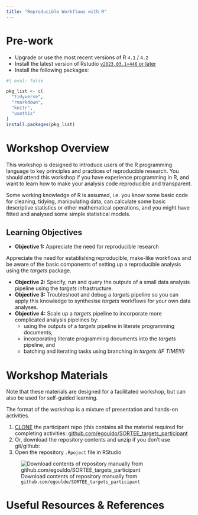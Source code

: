 ```yaml
---
title: "Reproducible Workflows with R"
---
```


# Pre-work {.pre-work}

-   Upgrade or use the most recent versions of R `4.1` / `4.2`
-   Install the latest version of Rstudio [`v2023.03.1+446` or later](https://www.rstudio.com/products/rstudio/download/#download)
-   Install the following packages:


```r
#| eval: false

pkg_list <- c(
  "tidyverse",
  "rmarkdown",
  "knitr",
  "usethis"
)
install.packages(pkg_list)
```

# Workshop Overview

This workshop is designed to introduce users of the R programming language to key principles and practices of reproducible research. You should attend this workshop if you have experience programming in R, and want to learn how to make your analysis code reproducible and transparent.

Some working knowledge of R is assumed, i.e. you know some basic code for cleaning, tidying, manipulating data, can calculate some basic descriptive statistics or other mathematical operations, and you might have fitted and analysed some simple statistical models.

## Learning Objectives

-   **Objective 1:** Appreciate the need for reproducible research



Appreciate the need for establishing reproducible, make-like workflows and be aware of the basic components of setting up a reproducible analysis using the *targets* package.

-   **Objective 2:** Specify, run and query the outputs of a small data analysis pipeline using the *targets* infrastructure.
-   **Objective 3:** Troubleshoot and debug a *targets* pipeline so you can apply this knowledge to synthesise *targets* workflows for your own data analyses.
-   **Objective 4:** Scale up a *targets* pipeline to incorporate more complicated analysis pipelines by:
    -   using the outputs of a *targets* pipeline in literate programming documents,
    -   incorporating literate programming documents into the *targets* pipeline, and
    -   batching and iterating tasks using branching in *targets (IF TIME!!!)*

# Workshop Materials

Note that these materials are designed for a facilitated workshop, but can also be used for self-guided learning.

The format of the workshop is a mixture of presentation and hands-on activities.

1.  [CLONE](https://docs.github.com/en/repositories/creating-and-managing-repositories/cloning-a-repository) the participant repo (this contains all the material required for completing activities: [github.com/egouldo/SORTEE_targets_participant](https://github.com/egouldo/SORTEE_targets_participant "https://github.com/egouldo/SORTEE_targets_participant")
2.  Or, download the repository contents and unzip if you don't use git/github:
3.  Open the repository `.Rpoject` file in RStudio

::: column-margin
![Download contents of repository manually from `github.com/egouldo/SORTEE_targets_participant`](materials/images/paste-0FA90D6B.png)

# Useful Resources & References
:::
